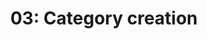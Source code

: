 ---
title: '03: Category creation'
summary: 'Reframe and rename the need FarmTech is solving for. Helps create a catchy, endearing headline and copy.'
start: '2024-12-21'
duration: '2 days'
owner:
    image: '@images/avatars/kb.jpg'
    title: 'kb'
status: 'Progress'
details:
    -
        title: Activities
        body: |
            - Check, does a rough estimation of the category already exist
            - How is it (this category) being discussed?
            - Is it named, owned? Collectively or by one individual company?
            - Where lies the potential for a name/frame or re-name/reframe?
    -
        title: Deliverables
        body: |
            - Reframed (and/or renamed) category
            - Description of market category
            - Category Leadership Playbook (K16E suggestions)
    -
        title: Readings
        body: |
            - [What Is Category Design in Marketing (And Why Is It an Important Strategy)?](https://www.singlegrain.com/marketing-strategy/what-is-category-design-in-marketing-and-why-is-it-an-important-strategy/)
            - [Smart Farming: How Technology is Transforming Farms and the Agricultural Market](https://kingstec.com/smart-farming-how-technology-is-transforming-farms-and-the-agricultural-market/)
---